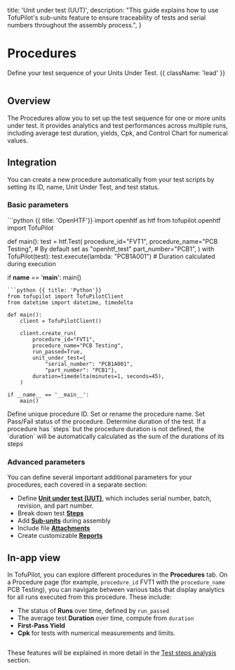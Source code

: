   title: 'Unit under test (UUT)',
  description:
    "This guide explains how to use TofuPilot's sub-units feature to ensure traceability of tests and serial numbers throughout the assembly process.",
}

# Procedures
Define your test sequence of your Units Under Test. {{ className: 'lead' }}


<Image
  src="/procedure-header.png"
  alt=""
/>

## Overview
The Procedures allow you to set up the test sequence for one or more units under test. It provides analytics and test performances across multiple runs, including average test duration, yields, Cpk, and Control Chart for numerical values.

## Integration
You can create a new procedure automatically from your test scripts by setting its ID, name, Unit Under Test, and test status.

### Basic parameters
<CodeGroup>
```python {{ title: 'OpenHTF'}}
import openhtf as htf
from tofupilot.openhtf import TofuPilot

def main():
    test = htf.Test(
        procedure_id="FVT1",
        procedure_name="PCB Testing",     # By default set as "openhtf_test"
        part_number="PCB1",
    )
    with TofuPilot(test):
        test.execute(lambda: "PCB1A001")  # Duration calculated during execution

if __name__ == '__main__':
    main()
```
```python {{ title: 'Python'}}
from tofupilot import TofuPilotClient
from datetime import datetime, timedelta

def main():
    client = TofuPilotClient()

    client.create_run(
        procedure_id="FVT1",
        procedure_name="PCB Testing",
        run_passed=True,
        unit_under_test={
            "serial_number": "PCB1A001",
            "part_number": "PCB1"},
        duration=timedelta(minutes=1, seconds=45),
    )

if __name__ == '__main__':
    main()
```
</CodeGroup>

<Properties>
  <Property name="procedure_id" type="str">
    Define unique procedure ID.
  </Property>
  <Property name="procedure_name" type="str (optional)">
    Set or rename the procedure name.
  </Property>
  <Property name="run_passed" type="bool">
    Set Pass/Fail status of the procedure.
  </Property>
  <Property name="duration" type="timedelta (optional)">
    Determine duration of the test.
  </Property>
</Properties>


<Note>
  If a procedure has `steps` but the procedure duration is not defined, the `duration` will be automatically calculated as the sum of the durations of its steps
</Note>

### Advanced parameters
You can define several important additional parameters for your procedures, each covered in a separate section:

- Define **[Unit under test (UUT)](/unit-under-test-uut)**, which includes serial number, batch, revision, and part number.
- Break down test **[Steps](/steps)**
- Add **[Sub-units](/sub-units)** during assembly
- Include file **[Attachments](/attachments)**
- Create customizable **[Reports](/report)**


## In-app view

In TofuPilot, you can explore different procedures in the **Procedures** tab. On a Procedure page (for example, `procedure_id` FVT1 with the `procedure_name` PCB Testing), you can navigate between various tabs that display analytics for all runs executed from this procedure. These include:

- The status of **Runs** over time, defined by `run_passed`
- The average test **Duration** over time, compute from `duration`
- **First-Pass Yield**
- **Cpk** for tests with numerical measurements and limits.

<Image
  src="/procedure-page1.png"
  alt=""
/>

These features will be explained in more detail in the [Test steps analysis](/test-steps-analysis) section.

